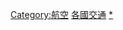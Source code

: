 {{Catnav|頁面分類|地理|国家|按國家分類}}
{{Catnav|頁面分類|各種主題的頁面分類|按國家分類}}
{{Commons category|Aviation by country}}
{{Categories by country|nocat}}

[[Category:航空|Category:航空]]
[[Category:各國交通|]]
[[Category:各国科技|*]]